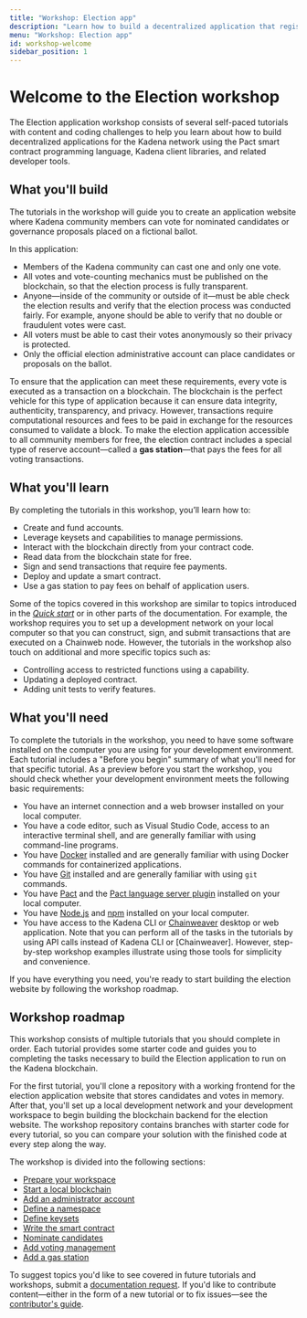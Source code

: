 ```yaml
---
title: "Workshop: Election app"
description: "Learn how to build a decentralized application that registers votes on the Kadena blockchain."
menu: "Workshop: Election app"
id: workshop-welcome
sidebar_position: 1
---
```


# Welcome to the Election workshop

The Election application workshop consists of several self-paced tutorials with content and coding challenges to help you learn about how to build decentralized applications for the Kadena network using the Pact smart contract programming language, Kadena client libraries, and related developer tools.

## What you'll build

The tutorials in the workshop will guide you to create an application website where Kadena community members can vote for nominated candidates or governance proposals placed on a fictional ballot.

In this application:

- Members of the Kadena community can cast one and only one vote.
- All votes and vote-counting mechanics must be published on the blockchain, so that the election process is fully transparent.
- Anyone—inside of the community or outside of it—must be able check the election results and verify that the election process was conducted fairly.
  For example, anyone should be able to verify that no double or fraudulent
  votes were cast.
- All voters must be able to cast their votes anonymously so their privacy is protected.
- Only the official election administrative account can place candidates or proposals on the ballot.

To ensure that the application can meet these requirements, every vote is executed as a transaction on a blockchain. 
The blockchain is the perfect vehicle for this type of application because it can ensure data integrity, authenticity, transparency, and privacy. 
However, transactions require computational resources and fees to be paid in exchange for the resources consumed to validate a block.
To make the election application accessible to all community members for free, the election contract includes a special type of reserve account—called a **gas station**—that pays the fees for all voting transactions.

## What you'll learn

By completing the tutorials in this workshop, you’ll learn how to:

- Create and fund accounts.
- Leverage keysets and capabilities to manage permissions.
- Interact with the blockchain directly from your contract code.
- Read data from the blockchain state for free.
- Sign and send transactions that require fee payments.
- Deploy and update a smart contract.
- Use a gas station to pay fees on behalf of application users.

Some of the topics covered in this workshop are similar to topics introduced in the [_Quick start_](/quickstart) or in other parts of the documentation. 
For example, the workshop requires you to set up a development network on your local computer so that you can construct, sign, and submit transactions that are executed on a Chainweb node. 
However, the tutorials in the workshop also touch on additional and more specific topics such as:

- Controlling access to restricted functions using a capability.
- Updating a deployed contract.
- Adding unit tests to verify features.

## What you'll need

To complete the tutorials in the workshop, you need to have some software installed on the computer you are using for your development environment. 
Each tutorial includes a "Before you begin" summary of what you'll need for that specific tutorial. 
As a preview before you start the workshop, you should check whether your development environment meets the following basic requirements:

- You have an internet connection and a web browser installed on your local computer.
- You have a code editor, such as Visual Studio Code, access to an interactive terminal shell, and are generally familiar with using command-line programs.
- You have [Docker](https://docs.docker.com/get-docker/) installed and are generally familiar with using Docker commands for containerized applications.
- You have [Git](https://git-scm.com/downloads) installed and are generally familiar with using `git` commands.
- You have [Pact](https://github.com/kadena-io/pact#installing-pact) and the [Pact language server plugin](https://github.com/kadena-io/pact-lsp/releases) installed on your local computer.
- You have [Node.js](https://nodejs.dev/en/learn/how-to-install-nodejs/) and [npm](https://docs.npmjs.com/downloading-and-installing-node-js-and-npm) installed on your local computer.
- You have access to the Kadena CLI or [Chainweaver](https://github.com/kadena-io/chainweaver/releases) desktop or web application.
  Note that you can perform all of the tasks in the tutorials by using API calls instead of Kadena CLI or [Chainweaver].
  However, step-by-step workshop examples illustrate using those tools for simplicity and convenience.

If you have everything you need, you're ready to start building the election website by following the workshop roadmap.

## Workshop roadmap

This workshop consists of multiple tutorials that you should complete in order.
Each tutorial provides some starter code and guides you to completing the tasks necessary to build the Election application to run on the Kadena blockchain.

For the first tutorial, you'll clone a repository with a working frontend for the election application website that stores candidates and votes in memory. 
After that, you'll set up a local development network and your development workspace to begin building the blockchain backend for the election website. 
The workshop repository contains branches with starter code for every tutorial, so you can
compare your solution with the finished code at every step along the way.

The workshop is divided into the following sections:

- [Prepare your workspace](/resources/election-workshop/workshop-prepare)
- [Start a local blockchain](/resources/election-workshop/workshop-start)
- [Add an administrator account](/resources/election-workshop/workshop-admin)
- [Define a namespace](/resources/election-workshop/workshop-namespace)
- [Define keysets](/resources/election-workshop/workshop-keysets)
- [Write the smart contract](/resources/election-workshop/workshop-write)
- [Nominate candidates](/resources/election-workshop/workshop-nominate)
- [Add voting management](/resources/election-workshop/workshop-vote)
- [Add a gas station](/resources/election-workshop/workshop-gas)

To suggest topics you'd like to see covered in future tutorials and workshops,
submit a [documentation request](https://github.com/kadena-docs/kadena-docs/issues/new?assignees=&labels=documentation&projects=&template=003-improve_documentation.yml).
If you'd like to contribute content—either in the form of a new tutorial or to fix issues—see the [contributor's guide](/resources/contribute-doc).
